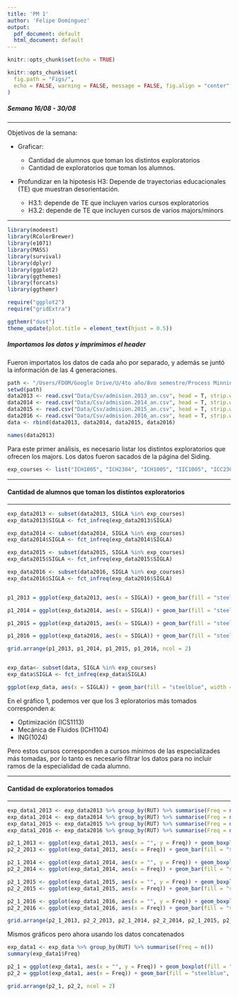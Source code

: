 ```yaml
---
title: 'PM 1'
author: 'Felipe Domínguez'
output:
  pdf_document: default
  html_document: default
---
```


```r
knitr::opts_chunk$set(echo = TRUE)
```

```r
knitr::opts_chunk$set(
  fig.path = "Figs/",
  echo = FALSE, warning = FALSE, message = FALSE, fig.align = "center", fig.show='hold', fig.width = 12, fig.height = 9
)
```

##### Semana 16/08 - 30/08  

___

Objetivos de la semana:     

* Graficar:  

    + Cantidad de alumnos que toman los distintos exploratorios  
    + Cantidad de exploratorios que toman los alumnos.  
    
\newline

* Profundizar en la hipotesis H3: Depende de trayectorias educacionales (TE) que muestran desorientación.  

	+ H3.1: depende de TE que incluyen varios cursos exploratorios  
	+ H3.2: depende de TE que incluyen cursos de varios majors/minors  
	
___
  
\newline


```r
library(modeest)
library(RColorBrewer)
library(e1071)
library(MASS)
library(survival)
library(dplyr)
library(ggplot2)
library(ggthemes)
library(forcats)
library(ggthemr)

require("ggplot2")
require("gridExtra")

ggthemr("dust")
theme_update(plot.title = element_text(hjust = 0.5))
```

##### Importamos los datos y imprimimos el header
Fueron importatos los datos de cada año por separado, y además se juntó la información de las 4 generaciones.

```r
path <- "/Users/FDOM/Google Drive/U/4to año/8vo semestre/Process Minning iPre/iPre-Process-Minning"
setwd(path)
data2013 <- read.csv("Data/Csv/admision.2013_an.csv", head = T, strip.white = T, stringsAsFactors = T, encoding = "latin1", fill = T)
data2014 <- read.csv("Data/Csv/admision.2014_an.csv", head = T, strip.white = T, stringsAsFactors = T, encoding = "latin1", fill = T)
data2015 <- read.csv("Data/Csv/admision.2015_an.csv", head = T, strip.white = T, stringsAsFactors = T, encoding = "latin1", fill = T)
data2016 <- read.csv("Data/Csv/admision.2016_an.csv", head = T, strip.white = T, stringsAsFactors = T, encoding = "latin1", fill = T)
data <- rbind(data2013, data2014, data2015, data2016)

names(data2013)

```

\newline

Para este primer análisis, es necesario listar los distintos exploratorios que ofrecen los majors. Los datos fueron sacados de la página del Siding.

```r
exp_courses <- list("ICH1005", "ICH2304", "ICH1005", "IIC1005", "ICC2304", "IEE1100", "ICE2005", "ICE2623", "ICH1104", "ICH1005", "ICS1113", "ICM1001", "ICM2313", "IMM1003", "IIQ1001", "ICT2904", "ING1024", "IMM2003", "IQQ2663", "IBM1005", "ING1015", "IMT1001", "IRB1001", "IRB2001", "AQH0000")
```

\newline
\newline
\newline
  
---  
  
#### Cantidad de alumnos que toman los distintos exploratorios  
  
---  
   
```r
exp_data2013 <- subset(data2013, SIGLA %in% exp_courses)
exp_data2013$SIGLA <- fct_infreq(exp_data2013$SIGLA)

exp_data2014 <- subset(data2014, SIGLA %in% exp_courses)
exp_data2014$SIGLA <- fct_infreq(exp_data2014$SIGLA)

exp_data2015 <- subset(data2015, SIGLA %in% exp_courses)
exp_data2015$SIGLA <- fct_infreq(exp_data2015$SIGLA)

exp_data2016 <- subset(data2016, SIGLA %in% exp_courses)
exp_data2016$SIGLA <- fct_infreq(exp_data2016$SIGLA)


p1_2013 = ggplot(exp_data2013, aes(x = SIGLA)) + geom_bar(fill = "steelblue", width = 0.5) + theme(axis.text.x = element_text(angle = 45, hjust = 1), plot.title = element_text(hjust = 0.5), axis.text = element_text(size = 9)) + labs(x = "Sigla", y = "Freq", title = "Cantidad alumnos por exploratorios 2013")

p1_2014 = ggplot(exp_data2014, aes(x = SIGLA)) + geom_bar(fill = "steelblue", width = 0.5) + theme(axis.text.x = element_text(angle = 45, hjust = 1), plot.title = element_text(hjust = 0.5), axis.text = element_text(size = 9)) + labs(x = "Sigla", y = "Freq", title = "Cantidad alumnos por exploratorios 2014")

p1_2015 = ggplot(exp_data2015, aes(x = SIGLA)) + geom_bar(fill = "steelblue", width = 0.5) + theme(axis.text.x = element_text(angle = 45, hjust = 1), plot.title = element_text(hjust = 0.5), axis.text = element_text(size = 9)) + labs(x = "Sigla", y = "Freq", title = "Cantidad alumnos por exploratorios 2015")

p1_2016 = ggplot(exp_data2016, aes(x = SIGLA)) + geom_bar(fill = "steelblue", width = 0.5) + theme(axis.text.x = element_text(angle = 45, hjust = 1), plot.title = element_text(hjust = 0.5), axis.text = element_text(size = 9)) + labs(x = "Sigla", y = "Freq", title = "Cantidad alumnos por exploratorios 2016")

grid.arrange(p1_2013, p1_2014, p1_2015, p1_2016, ncol = 2)


exp_data<- subset(data, SIGLA %in% exp_courses)
exp_data$SIGLA <- fct_infreq(exp_data$SIGLA)

ggplot(exp_data, aes(x = SIGLA)) + geom_bar(fill = "steelblue", width = 0.5) + theme(axis.text.x = element_text(angle = 45, hjust = 1), plot.title = element_text(hjust = 0.5), axis.text = element_text(size = 9)) + labs(x = "Sigla", y = "Freq", title = "Cantidad alumnos por exploratorios 2013-2016")

```

En el gráfico 1, podemos ver que los 3 eploratorios más tomados corresponden a:  

  - Optimización (ICS1113)  
  - Mecánica de Fluidos (ICH1104)  
  - ING(1024)  
  
Pero estos cursos corresponden a cursos mínimos de las especializades más tomadas, por lo tanto es necesario filtrar los datos para no incluir ramos de la especialidad de cada alumno.  

\newline  
\newline

  
---  
   
#### Cantidad de exploratorios tomados  

---  

```r
exp_data1_2013 <- exp_data2013 %>% group_by(RUT) %>% summarise(Freq = n())
exp_data1_2014 <- exp_data2014 %>% group_by(RUT) %>% summarise(Freq = n())
exp_data1_2015 <- exp_data2015 %>% group_by(RUT) %>% summarise(Freq = n())
exp_data1_2016 <- exp_data2016 %>% group_by(RUT) %>% summarise(Freq = n())

p2_1_2013 <- ggplot(exp_data1_2013, aes(x = "", y = Freq)) + geom_boxplot(fill = "steelblue") + coord_cartesian(ylim = c(0, 11)) + labs(x = "", y = "Freq", title = "Cantidad de exploratorios tomados 2013") + scale_y_continuous(name = "Cantidad tomada", limits = c(0, 11), breaks = seq(0, 11, 1))
p2_2_2013 <- ggplot(exp_data1_2013, aes(x = Freq)) + geom_bar(fill = "steelblue", width = 0.5) + labs(x = "Cantidad tomada", y = "Freq", title = "Cantidad de exploratorios tomados 2013") + theme(axis.text.x = element_text(angle = 45, hjust = 1)) + scale_x_continuous(name = "Cantidad tomada", limits = c(0, 11), breaks = seq(0, 11, 1))

p2_1_2014 <- ggplot(exp_data1_2014, aes(x = "", y = Freq)) + geom_boxplot(fill = "steelblue") + coord_cartesian(ylim = c(0, 11)) + labs(x = "", y = "Freq", title = "Cantidad de exploratorios tomados 2014") + scale_y_continuous(name = "Cantidad tomada", limits = c(0, 11), breaks = seq(0, 11, 1))
p2_2_2014 <- ggplot(exp_data1_2014, aes(x = Freq)) + geom_bar(fill = "steelblue", width = 0.5) + labs(x = "Cantidad tomada", y = "Freq", title = "Cantidad de exploratorios tomados 2014") + theme(axis.text.x = element_text(angle = 45, hjust = 1)) + scale_x_continuous(name = "Cantidad tomada", limits = c(0, 11), breaks = seq(0, 11, 1))

p2_1_2015 <- ggplot(exp_data1_2015, aes(x = "", y = Freq)) + geom_boxplot(fill = "steelblue") + coord_cartesian(ylim = c(0, 11)) + labs(x = "", y = "Freq", title = "Cantidad de exploratorios tomados 2015") + scale_y_continuous(name = "Cantidad tomada", limits = c(0, 11), breaks = seq(0, 11, 1))
p2_2_2015 <- ggplot(exp_data1_2015, aes(x = Freq)) + geom_bar(fill = "steelblue", width = 0.5) + labs(x = "Cantidad tomada", y = "Freq", title = "Cantidad de exploratorios tomados 2015") + theme(axis.text.x = element_text(angle = 45, hjust = 1)) + scale_x_continuous(name = "Cantidad tomada", limits = c(0, 11), breaks = seq(0, 11, 1))

p2_1_2016 <- ggplot(exp_data1_2016, aes(x = "", y = Freq)) + geom_boxplot(fill = "steelblue") + coord_cartesian(ylim = c(0, 11)) + labs(x = "", y = "Freq", title = "Cantidad de exploratorios tomados 2016") + scale_y_continuous(name = "Cantidad tomada", limits = c(0, 11), breaks = seq(0, 11, 1))
p2_2_2016 <- ggplot(exp_data1_2016, aes(x = Freq)) + geom_bar(fill = "steelblue", width = 0.5) + labs(x = "Cantidad tomada", y = "Freq", title = "Cantidad de exploratorios tomados 2016") + theme(axis.text.x = element_text(angle = 45, hjust = 1)) + scale_x_continuous(name = "Cantidad tomada", limits = c(0, 11), breaks = seq(0, 11, 1))

grid.arrange(p2_1_2013, p2_2_2013, p2_1_2014, p2_2_2014, p2_1_2015, p2_2_2015, p2_1_2016, p2_2_2016, ncol = 2)

```

\newline

Mismos gráficos pero ahora usando los datos concatenados  

```R
exp_data1 <- exp_data %>% group_by(RUT) %>% summarise(Freq = n())
summary(exp_data1$Freq)

p2_1 = ggplot(exp_data1, aes(x = "", y = Freq)) + geom_boxplot(fill = "steelblue") + coord_cartesian(ylim = c(0, 11)) + labs(x = "", y = "Freq", title = "Cantidad de exploratorios tomados 2013-2016") + scale_y_continuous(name = "Cantidad tomada", limits = c(0, 11), breaks = seq(0, 11, 1))
p2_2 = ggplot(exp_data1, aes(x = Freq)) + geom_bar(fill = "steelblue", width = 0.5) + labs(x = "Cantidad tomada", y = "Freq", title = "Cantidad de exploratorios tomados 2013-2016") + theme(axis.text.x = element_text(angle = 45, hjust = 1)) + scale_x_continuous(name = "Cantidad tomada", limits = c(0, 11), breaks = seq(0, 11, 1))

grid.arrange(p2_1, p2_2, ncol = 2)
```



